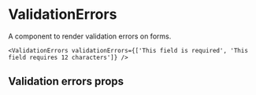 

<Meta title="Components/ValidationErrors" component={ValidationErrors} />

# ValidationErrors

A component to render validation errors on forms.

<Canvas of={ValidationErrorsStories.Default} layout="centered" sourceState="none" />

```tsx
<ValidationErrors validationErrors={['This field is required', 'This field requires 12 characters']} />
```

## <a name="basic">Validation errors props</a>

<ArgTypes of={ValidationErrors} />
